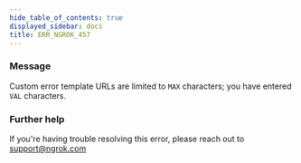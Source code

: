 ```yaml
---
hide_table_of_contents: true
displayed_sidebar: docs
title: ERR_NGROK_457
---
```




### Message

Custom error template URLs are limited to `MAX` characters; you have entered `VAL` characters.

<ErrorDetails error="err_ngrok_457" />

### Further help

If you're having trouble resolving this error, please reach out to [support@ngrok.com](mailto:support@ngrok.com?subject=Help%20with%20ERR_NGROK_457)
